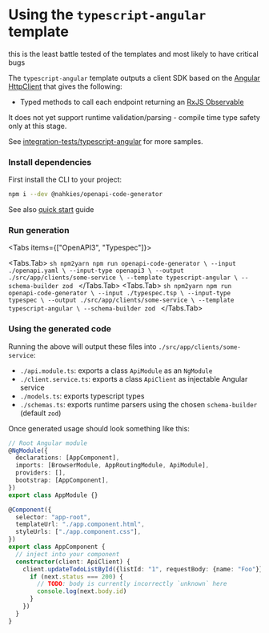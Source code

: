 
# Using the `typescript-angular` template

<Callout type="warning" emoji="⚠️">
  this is the least battle tested of the templates and most likely to have critical bugs
</Callout>

The `typescript-angular` template outputs a client SDK based on the [Angular HttpClient](https://angular.io/api/common/http/HttpClient) that gives the following:
- Typed methods to call each endpoint returning an [RxJS Observable](https://rxjs.dev/guide/observable)

It does not yet support runtime validation/parsing - compile time type safety only at this stage.

See [integration-tests/typescript-angular](https://github.com/mnahkies/openapi-code-generator/tree/main/integration-tests/typescript-angular) for more samples.

### Install dependencies
First install the CLI to your project:
```sh npm2yarn
npm i --dev @nahkies/openapi-code-generator
```

See also [quick start](../../getting-started/quick-start) guide

### Run generation

<Tabs items={["OpenAPI3", "Typespec"]}>

  <Tabs.Tab>
    ```sh npm2yarn
    npm run openapi-code-generator \
      --input ./openapi.yaml \
      --input-type openapi3 \
      --output ./src/app/clients/some-service \
      --template typescript-angular \
      --schema-builder zod
    ```
  </Tabs.Tab>
  <Tabs.Tab>
    ```sh npm2yarn
    npm run openapi-code-generator \
      --input ./typespec.tsp \
      --input-type typespec \
      --output ./src/app/clients/some-service \
      --template typescript-angular \
      --schema-builder zod
    ```
  </Tabs.Tab>
</Tabs>

### Using the generated code
Running the above will output these files into `./src/app/clients/some-service`:

- `./api.module.ts`: exports a class `ApiModule` as an `NgModule`
- `./client.service.ts`: exports a class `ApiClient` as injectable Angular service
- `./models.ts`: exports typescript types
- `./schemas.ts`: exports runtime parsers using the chosen `schema-builder` (default `zod`)

Once generated usage should look something like this:

```typescript
// Root Angular module
@NgModule({
  declarations: [AppComponent],
  imports: [BrowserModule, AppRoutingModule, ApiModule],
  providers: [],
  bootstrap: [AppComponent],
})
export class AppModule {}

@Component({
  selector: "app-root",
  templateUrl: "./app.component.html",
  styleUrls: ["./app.component.css"],
})
export class AppComponent {
  // inject into your component
  constructor(client: ApiClient) {
    client.updateTodoListById({listId: "1", requestBody: {name: "Foo"}}).subscribe((next) => {
      if (next.status === 200) {
        // TODO: body is currently incorrectly `unknown` here
        console.log(next.body.id)
      }
    })
  }
}
```
